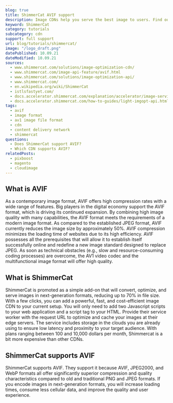 ```yaml
---
blog: true
title: ShimmerCat AVIF support
description: Image CDNs help you serve the best image to users. Find out how you can use AVIF images in ShimmerCat.
keyword: ShimmerCat
category: tutorials
subcategory: cdn
support: full support
url: blog/tutorials/shimmercat/
image: "/logo_draft.png"
datePublished: 10.09.21
dateModified: 10.09.21
sources:
  - www.shimmercat.com/solutions/image-optimization-cdn/
  - www.shimmercat.com/image-api-feature/avif.html
  - www.shimmercat.com/solutions/image-optimization-api/
  - www.shimmercat.com/
  - en.wikipedia.org/wiki/ShimmerCat
  - istlsfastyet.com/
  - docs.accelerator.shimmercat.com/explanation/accelerator/image-service.html
  - docs.accelerator.shimmercat.com/how-to-guides/light-imgopt-api.html
tags:
  - avif
  - image format
  - av1 image file format
  - cdn
  - content delivery network
  - shimmercat
questions:
  - Does ShimmerCat support AVIF?
  - Which CDN supports AVIF?
relatedPosts:
  - pixboost
  - magento
  - cloudimage
---
```


## What is AVIF

As a contemporary image format, AVIF offers high compression rates with a wide range of features. Big players in the digital economy support the AVIF format, which is driving its continued expansion. By combining high image quality with many capabilities, the AVIF format meets the requirements of a modern image format. As compared to the established JPEG format, AVIF currently reduces the image size by approximately 50%. AVIF compression minimizes the loading time of websites due to its high efficiency. AVIF possesses all the prerequisites that will allow it to establish itself successfully online and redefine a new image standard designed to replace JPEG. As soon as technical obstacles (e.g., slow and resource-consuming coding processes) are overcome, the AV1 video codec and the multifunctional image format will offer high quality.

## What is ShimmerCat

ShimmerCat is promoted as a simple add-on that will convert, optimize, and serve images in next-generation formats, reducing up to 70% in file size. With a few clicks, you can add a powerful, fast, and cost-efficient image CDN to your current setup. You will only need to add two Javascript scripts to your web application and a script tag to your HTML. Provide their service worker with the request URL to optimize and cache your images at their edge servers. The service includes storage in the clouds you are already using to ensure low latency and proximity to your target audience. With plans ranging between 100 and 10,000 dollars per month, Shimmercat is a bit more expensive than other CDNs.

## ShimmerCat supports AVIF

ShimmerCat supports AVIF. They support it because AVIF, JPEG2000, and WebP formats all offer significantly superior compression and quality characteristics compared to old and traditional PNG and JPEG formats. If you encode images in next-generation formats, you will increase loading times, consume less cellular data, and improve the quality and user experience.
